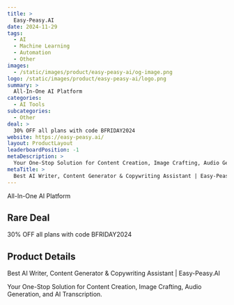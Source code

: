 ```yaml
---
title: >
  Easy-Peasy.AI
date: 2024-11-29
tags:
  - AI
  - Machine Learning
  - Automation
  - Other
images:
  - /static/images/product/easy-peasy-ai/og-image.png
logo: /static/images/product/easy-peasy-ai/logo.png
summary: >
  All-In-One AI Platform
categories:
  - AI Tools
subcategories:
  - Other
deal: >
  30% OFF all plans with code BFRIDAY2024
website: https://easy-peasy.ai/
layout: ProductLayout
leaderboardPosition: -1
metaDescription: >
  Your One-Stop Solution for Content Creation, Image Crafting, Audio Generation, and AI Transcription.
metaTitle: >
  Best AI Writer, Content Generator & Copywriting Assistant | Easy-Peasy.AI
---
```

All-In-One AI Platform

## Rare Deal

30% OFF all plans with code BFRIDAY2024

## Product Details

Best AI Writer, Content Generator & Copywriting Assistant | Easy-Peasy.AI

Your One-Stop Solution for Content Creation, Image Crafting, Audio Generation, and AI Transcription.
